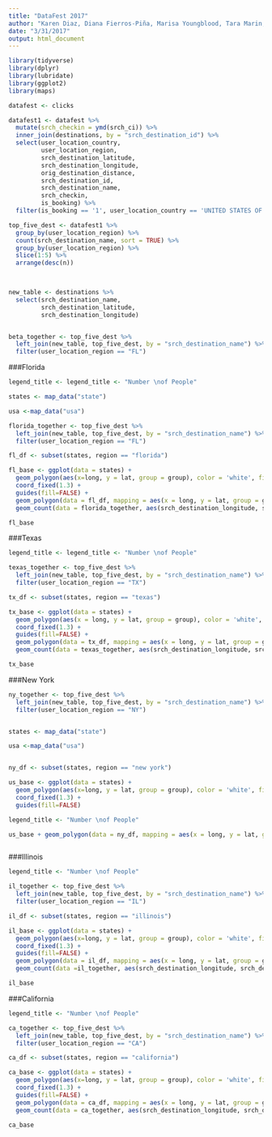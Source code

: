 ```yaml
---
title: "DataFest 2017"
author: "Karen Diaz, Diana Fierros-Piña, Marisa Youngblood, Tara Marin, and Marta García"
date: "3/31/2017"
output: html_document
---
```


```r
library(tidyverse)
library(dplyr)
library(lubridate)
library(ggplot2)
library(maps)

datafest <- clicks
```

```r

datafest1 <- datafest %>%
  mutate(srch_checkin = ymd(srch_ci)) %>%
  inner_join(destinations, by = "srch_destination_id") %>%
  select(user_location_country, 
         user_location_region,
         srch_destination_latitude,
         srch_destination_longitude,
         orig_destination_distance,
         srch_destination_id,
         srch_destination_name,
         srch_checkin, 
         is_booking) %>%
  filter(is_booking == '1', user_location_country == 'UNITED STATES OF AMERICA')

top_five_dest <- datafest1 %>%
  group_by(user_location_region) %>%
  count(srch_destination_name, sort = TRUE) %>%
  group_by(user_location_region) %>%
  slice(1:5) %>%
  arrange(desc(n)) 

  

new_table <- destinations %>%
  select(srch_destination_name,
         srch_destination_latitude,
         srch_destination_longitude) 


beta_together <- top_five_dest %>%
  left_join(new_table, top_five_dest, by = "srch_destination_name") %>%
  filter(user_location_region == "FL")

```

###Florida
```r
legend_title <- legend_title <- "Number \nof People"

states <- map_data("state")

usa <-map_data("usa")

florida_together <- top_five_dest %>%
  left_join(new_table, top_five_dest, by = "srch_destination_name") %>%
  filter(user_location_region == "FL")

fl_df <- subset(states, region == "florida")

fl_base <- ggplot(data = states) +
  geom_polygon(aes(x=long, y = lat, group = group), color = 'white', fill = "lightgray") + 
  coord_fixed(1.3) + 
  guides(fill=FALSE) +
  geom_polygon(data = fl_df, mapping = aes(x = long, y = lat, group = group), fill = "#66ccff") + 
  geom_count(data = florida_together, aes(srch_destination_longitude, srch_destination_latitude, size = n), color = "#ffb366") + scale_size(legend_title)

fl_base
```

###Texas
```r

legend_title <- legend_title <- "Number \nof People"

texas_together <- top_five_dest %>%
  left_join(new_table, top_five_dest, by = "srch_destination_name") %>%
  filter(user_location_region == "TX")

tx_df <- subset(states, region == "texas")

tx_base <- ggplot(data = states) +
  geom_polygon(aes(x = long, y = lat, group = group), color = 'white', fill = "lightgray") + 
  coord_fixed(1.3) + 
  guides(fill=FALSE) +
  geom_polygon(data = tx_df, mapping = aes(x = long, y = lat, group = group), fill = "#66ccff") + 
  geom_count(data = texas_together, aes(srch_destination_longitude, srch_destination_latitude, size = n), color = "#ffb366") + scale_size(legend_title)

tx_base
```

###New York
```r
ny_together <- top_five_dest %>%
  left_join(new_table, top_five_dest, by = "srch_destination_name") %>%
  filter(user_location_region == "NY")


states <- map_data("state")

usa <-map_data("usa")


ny_df <- subset(states, region == "new york")

us_base <- ggplot(data = states) +
  geom_polygon(aes(x=long, y = lat, group = group), color = 'white', fill = "lightgray") + 
  coord_fixed(1.3) + 
  guides(fill=FALSE)

legend_title <- "Number \nof People"

us_base + geom_polygon(data = ny_df, mapping = aes(x = long, y = lat, group = group), fill = "#66ccff") + geom_count(data = ny_together, aes(srch_destination_longitude, srch_destination_latitude, size = n), color = "#ffb366") + scale_size(legend_title)



```

###Illinois
```r
legend_title <- "Number \nof People"

il_together <- top_five_dest %>%
  left_join(new_table, top_five_dest, by = "srch_destination_name") %>%
  filter(user_location_region == "IL")

il_df <- subset(states, region == "illinois")

il_base <- ggplot(data = states) +
  geom_polygon(aes(x=long, y = lat, group = group), color = 'white', fill = "lightgray") + 
  coord_fixed(1.3) + 
  guides(fill=FALSE) +
  geom_polygon(data = il_df, mapping = aes(x = long, y = lat, group = group), fill = "#66ccff") + 
  geom_count(data =il_together, aes(srch_destination_longitude, srch_destination_latitude, size = n), colour = "#ffb366") + scale_size(legend_title)

il_base
```
###California
```r
legend_title <- "Number \nof People"

ca_together <- top_five_dest %>%
  left_join(new_table, top_five_dest, by = "srch_destination_name") %>%
  filter(user_location_region == "CA")

ca_df <- subset(states, region == "california")

ca_base <- ggplot(data = states) +
  geom_polygon(aes(x=long, y = lat, group = group), color = 'white', fill = "lightgray") + 
  coord_fixed(1.3) + 
  guides(fill=FALSE) +
  geom_polygon(data = ca_df, mapping = aes(x = long, y = lat, group = group), fill = "#66ccff") + 
  geom_count(data = ca_together, aes(srch_destination_longitude, srch_destination_latitude, size = n), color = "#ffb366") + scale_size(legend_title)

ca_base
```







